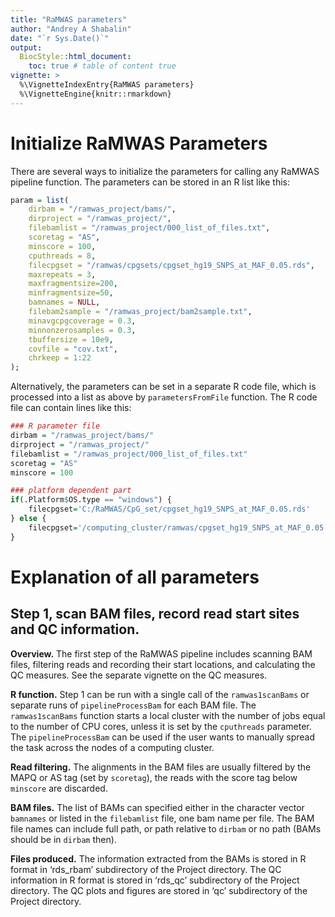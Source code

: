 ```yaml
---
title: "RaMWAS parameters"
author: "Andrey A Shabalin"
date: "`r Sys.Date()`"
output:
  BiocStyle::html_document:
    toc: true # table of content true
vignette: >
  %\VignetteIndexEntry{RaMWAS parameters}
  %\VignetteEngine{knitr::rmarkdown}
---
```


# Initialize RaMWAS Parameters

There are several ways to initialize the parameters for calling any RaMWAS pipeline function.
The parameters can be stored in an R list like this:

```r
param = list(
	dirbam = "/ramwas_project/bams/",
	dirproject = "/ramwas_project/",
	filebamlist = "/ramwas_project/000_list_of_files.txt",
	scoretag = "AS",
	minscore = 100,
	cputhreads = 8,
	filecpgset = "/ramwas/cpgsets/cpgset_hg19_SNPS_at_MAF_0.05.rds",
	maxrepeats = 3,
	maxfragmentsize=200,
	minfragmentsize=50,
	bamnames = NULL,
	filebam2sample = "/ramwas_project/bam2sample.txt",
	minavgcpgcoverage = 0.3,
	minnonzerosamples = 0.3,
	tbuffersize = 10e9,
	covfile = "cov.txt",
	chrkeep = 1:22
);
```

Alternatively, the parameters can be set in a separate R code file, which is processed into a list as above by `parametersFromFile` function.
The R code file can contain lines like this:

```r
### R parameter file
dirbam = "/ramwas_project/bams/"
dirproject = "/ramwas_project/"
filebamlist = "/ramwas_project/000_list_of_files.txt"
scoretag = "AS"
minscore = 100

### platform dependent part
if(.Platform$OS.type == "windows") {
	filecpgset='C:/RaMWAS/CpG_set/cpgset_hg19_SNPS_at_MAF_0.05.rds'
} else {
	filecpgset='/computing_cluster/ramwas/cpgset_hg19_SNPS_at_MAF_0.05.rds'
}


```

# Explanation of all parameters



## Step 1, scan BAM files, record read start sites and QC information.

**Overview.** The first step of the RaMWAS pipeline includes scanning BAM files, filtering reads and recording their start locations, and calculating the QC measures.
See the separate vignette on the QC measures.

**R function.** Step 1 can be run with a single call of the `ramwas1scanBams` or separate runs of `pipelineProcessBam` for each BAM file.
The `ramwas1scanBams` function starts a local cluster with the number of jobs equal to the number of CPU cores, unless it is set by the `cputhreads` parameter.
The `pipelineProcessBam` can be used if the user wants to manually spread the task across the nodes of a computing cluster.

**Read filtering.** The alignments in the BAM files are usually filtered by the MAPQ or AS tag (set by `scoretag`), the reads with the score tag below `minscore` are discarded.

**BAM files.** The list of BAMs can specified either in the character vector `bamnames` or listed in the `filebamlist` file, one bam name per file.
The BAM file names can include full path, or path relative to `dirbam` or no path (BAMs should be in `dirbam` then).

**Files produced.** The information extracted from the BAMs is stored in R format in 'rds_rbam' subdirectory of the Project directory. The QC information in R format is stored in 'rds_qc' subdirectory of the Project directory. The QC plots and figures are stored in 'qc' subdirectory of the Project directory.














